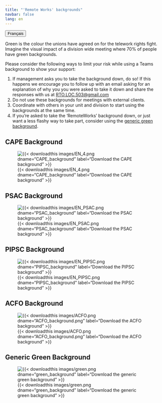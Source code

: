 ```yaml
---
title: "'Remote Works' backgrounds"
navbar: false
lang: en
---
```


<link rel="stylesheet" href=https://cdnjs.cloudflare.com/ajax/libs/font-awesome/4.7.0/css/font-awesome.min.css><button onclick="window.location = location.href.replace('en','fr');" class="btn"><i class="fa fa-language"></i> Français</button>

Green is the colour the unions have agreed on for the telework rights fight. Imagine the visual impact of a division wide meeting where 70% of people have  green backgrounds.

Please consider the following ways to limit your risk while using a Teams background to show your support:

1. If management asks you to take the background down, do so! 
If this happens we encourage you to follow up with an email asking for an explanation of why you you were asked to take it down and share the responses with us at [RTO.LOC.503@gmail.com](mailto:RTO.LOC.503@gmail.com)
1. Do not use these backgrounds for meetings with external clients.
1. Coordinate with others in your unit and division to start using the backgrounds at the same time. 
1. If you're asked to take the 'RemoteWorks' background down, or just want a less flashy way to take part, consider using the [generic green background](#generic-green-background).

::: {.layout-example .column-body}

## CAPE Background

![{{< downloadthis images/EN_4.png dname="CAPE_background" label="Download the CAPE background" >}}](/images/EN_4.png){.lightbox}

## PSAC Background

![{{< downloadthis images/EN_PSAC.png dname="PSAC_background"  label="Download the PSAC background" >}}](/images/EN_PSAC.png){.lightbox}

## PIPSC Background

![{{< downloadthis images/EN_PIPSC.png dname="PIPSC_background"  label="Download the PIPSC background" >}}](/images/EN_PIPSC.png){.lightbox}

## ACFO Background

![{{< downloadthis images/ACFO.png dname="ACFO_background.png" label="Download the ACFO background" >}}](/images/ACFO.png){.lightbox}

## Generic Green Background

![{{< downloadthis images/green.png dname="green_background" label="Download the generic green background" >}}](/images/green.png){.lightbox}

:::
